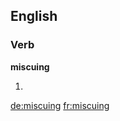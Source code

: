 ==English==

===Verb===
'''miscuing'''

# {{present participle of|miscue}}

[[de:miscuing]]
[[fr:miscuing]]